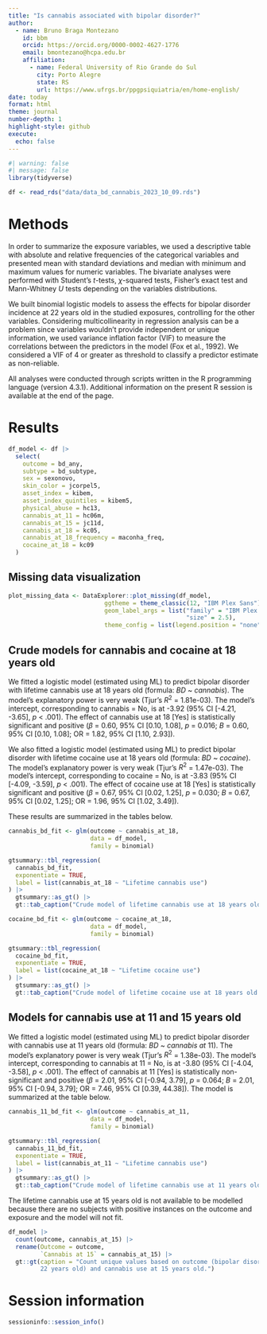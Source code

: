 ```yaml
---
title: "Is cannabis associated with bipolar disorder?"
author:
  - name: Bruno Braga Montezano
    id: bbm
    orcid: https://orcid.org/0000-0002-4627-1776
    email: bmontezano@hcpa.edu.br
    affiliation: 
      - name: Federal University of Rio Grande do Sul
        city: Porto Alegre
        state: RS
        url: https://www.ufrgs.br/ppgpsiquiatria/en/home-english/
date: today
format: html
theme: journal
number-depth: 1
highlight-style: github
execute: 
  echo: false
---
```


```r
#| warning: false
#| message: false
library(tidyverse)
```

```r
df <- read_rds("data/data_bd_cannabis_2023_10_09.rds")
```

# Methods

In order to summarize the exposure variables, we used a descriptive table with
absolute and relative frequencies of the categorical variables and presented
mean with standard deviations and median with minimum and maximum values for
numeric variables. The bivariate analyses were performed with Student’s $t$-tests,
$\chi$-squared tests, Fisher's exact test and Mann-Whitney $U$ tests depending on the
variables distributions.

We built binomial logistic models to assess the effects for bipolar disorder
incidence at 22 years old in the studied exposures, controlling for the other
variables. Considering multicollinearity in regression analysis can be a problem
since variables wouldn’t provide independent or unique information, we used
variance inflation factor (VIF) to measure the correlations between the
predictors in the model (Fox et al., 1992). We considered a VIF of 4 or greater
as threshold to classify a predictor estimate as non-reliable.

All analyses were conducted through scripts written in the R programming
language (version 4.3.1). Additional information on the present R session is
available at the end of the page.

# Results


```r
df_model <- df |> 
  select(
    outcome = bd_any,
    subtype = bd_subtype,
    sex = sexonovo,
    skin_color = jcorpel5,
    asset_index = kibem,
    asset_index_quintiles = kibem5,
    physical_abuse = hc13,
    cannabis_at_11 = hc06m,
    cannabis_at_15 = jc11d,
    cannabis_at_18 = kc05,
    cannabis_at_18_frequency = maconha_freq,
    cocaine_at_18 = kc09
  )
```

## Missing data visualization

```r
plot_missing_data <- DataExplorer::plot_missing(df_model,
                           ggtheme = theme_classic(12, "IBM Plex Sans"),
                           geom_label_args = list("family" = "IBM Plex Sans",
                                                  "size" = 2.5),
                           theme_config = list(legend.position = "none"))
```

## Crude models for cannabis and cocaine at 18 years old

We fitted a logistic model (estimated using ML) to predict bipolar disorder with
lifetime cannabis use at 18 years old (formula: $BD$ \~ $cannabis$). The model's
explanatory power is very weak (Tjur's $R^2$ = 1.81e-03). The model's intercept,
corresponding to cannabis = No, is at -3.92 (95% CI [-4.21,
-3.65], $p$ < .001). The effect of cannabis use at 18 [Yes] is
statistically significant and positive ($\beta$ = 0.60, 95% CI [0.10, 1.08], $p$
= 0.016; $B$ = 0.60, 95% CI [0.10, 1.08]; OR = 1.82, 95% CI [1.10, 2.93]).

We also fitted a logistic model (estimated using ML) to predict bipolar disorder
with lifetime cocaine use at 18 years old (formula: $BD$ \~ $cocaine$). The
model's explanatory power is very weak (Tjur's $R^2$ = 1.47e-03). The model's
intercept, corresponding to cocaine = No, is at -3.83 (95% CI [-4.09, -3.59],
$p$ < .001). The effect of cocaine use at 18 [Yes] is statistically significant
and positive ($\beta$ = 0.67, 95% CI [0.02, 1.25], $p$ = 0.030; $B$ = 0.67, 95%
CI [0.02, 1.25]; OR = 1.96, 95% CI [1.02, 3.49]).

These results are summarized in the tables below.

```r
cannabis_bd_fit <- glm(outcome ~ cannabis_at_18,
                       data = df_model,
                       family = binomial)

gtsummary::tbl_regression(
  cannabis_bd_fit,
  exponentiate = TRUE,
  label = list(cannabis_at_18 ~ "Lifetime cannabis use")
) |>
  gtsummary::as_gt() |>
  gt::tab_caption("Crude model of lifetime cannabis use at 18 years old and bipolar disorder onset at 22 years old.")

cocaine_bd_fit <- glm(outcome ~ cocaine_at_18,
                       data = df_model,
                       family = binomial)

gtsummary::tbl_regression(
  cocaine_bd_fit,
  exponentiate = TRUE,
  label = list(cocaine_at_18 ~ "Lifetime cocaine use")
) |> 
  gtsummary::as_gt() |> 
  gt::tab_caption("Crude model of lifetime cocaine use at 18 years old and bipolar disorder onset at 22 years old.")
```

## Models for cannabis use at 11 and 15 years old

We fitted a logistic model (estimated using ML) to predict bipolar disorder with
cannabis use at 11 years old (formula: $BD$ \~ $cannabis\ at\ 11$). The model's
explanatory power is very weak (Tjur's $R^2$ = 1.38e-03). The model's intercept,
corresponding to cannabis at 11 = No, is at -3.80 (95% CI [-4.04, -3.58], $p$ <
.001). The effect of cannabis at 11 [Yes] is statistically non-significant and
positive ($\beta$ = 2.01, 95% CI [-0.94, 3.79], $p$ = 0.064; $B$ = 2.01, 95% CI
[-0.94, 3.79]; OR = 7.46, 95% CI [0.39, 44.38]). The model is summarized at the
table below.

```r
cannabis_11_bd_fit <- glm(outcome ~ cannabis_at_11,
                       data = df_model,
                       family = binomial)

gtsummary::tbl_regression(
  cannabis_11_bd_fit,
  exponentiate = TRUE,
  label = list(cannabis_at_11 ~ "Lifetime cannabis use")
) |>
  gtsummary::as_gt() |>
  gt::tab_caption("Crude model of lifetime cannabis use at 11 years old and bipolar disorder onset at 22 years old.")
```

The lifetime cannabis use at 15 years old is not available to be modelled because
there are no subjects with positive instances on the outcome and exposure and the
model will not fit.

```r
df_model |> 
  count(outcome, cannabis_at_15) |> 
  rename(Outcome = outcome,
         `Cannabis at 15` = cannabis_at_15) |> 
  gt::gt(caption = "Count unique values based on outcome (bipolar disorder at
         22 years old) and cannabis use at 15 years old.")
```

# Session information

```r
sessioninfo::session_info()
```

